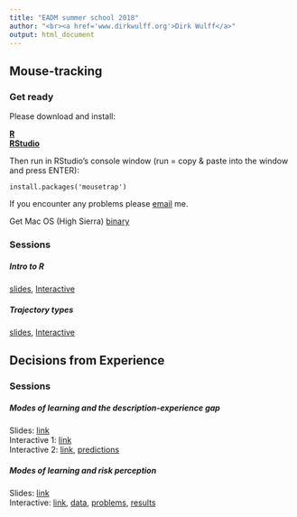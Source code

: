 ```yaml
---
title: "EADM summer school 2018"
author: "<br><a href='www.dirkwulff.org'>Dirk Wulff</a>"
output: html_document
---
```


## Mouse-tracking

### Get ready

Please download and install:

<a href="https://cran.r-project.org/"><b>R</b></a><br>
<a href="https://www.rstudio.com/products/rstudio/download/#download"><b>RStudio</b></a>

Then run in RStudio's console window (run = copy & paste into the window and press ENTER):

`install.packages('mousetrap')`

If you encounter any problems please <a href="mailto:dirk.wulff@gmail.com">email</a> me.

Get Mac OS (High Sierra) [binary](https://dwulff.github.io/EADM_SS2018/_materials/mousetrap_3.1.1.tgz)

### Sessions

##### Intro to R

[slides](https://dwulff.github.io/EADM_SS2018/_sessions/IntroToR/Intro_to_R.html), [Interactive](https://dwulff.github.io/EADM_SS2018/_sessions/IntroToR/Intro_to_R_interactive.R)

##### Trajectory types

[slides](https://dwulff.github.io/EADM_SS2018/_sessions/TrajectoryTypes/EGPROC_SS2018_MT.pdf), [Interactive](https://dwulff.github.io/EADM_SS2018/_sessions/TrajectoryTypes/TrajectoryTypes_practical.html)

## Decisions from Experience

### Sessions

##### Modes of learning and the description-experience gap

Slides: [link](https://dwulff.github.io/EADM_SS2018/_sessions/Gap/EGPROC_SS2018_DfE_I.pdf)<br>
Interactive 1: [link](https://wulff.jakobit.de/risk/ch7)<br>
Interactive 2: [link](https://econpsychbasel.shinyapps.io/exploreGap/), [predictions](https://docs.google.com/forms/d/e/1FAIpQLSdG6RWqet4K1oEg_QzTxHXlCu_f_yiXXGStA1ijDpM6OGP5AA/viewform?usp=sf_link)

##### Modes of learning and risk perception

Slides: [link](https://dwulff.github.io/EADM_SS2018/_sessions/RiskTool/EGPROC_SS2018_DfE_II.pdf)<br>
Interactive: [link](https://wulff.jakobit.de/risk), [data](https://dwulff.github.io/EADM_SS2018/_sessions/RiskTool/risk_tool_data.csv),
[problems](https://dwulff.github.io/EADM_SS2018/_sessions/RiskTool/risk_tool_data.csv), [results](https://dwulff.github.io/EADM_SS2018/_sessions/RiskTool/results.html)



